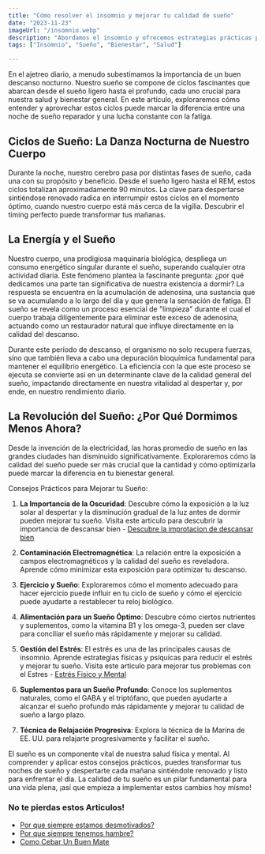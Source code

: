 ```yaml
---
title: "Cómo resolver el insomnio y mejorar tu calidad de sueño"
date: "2023-11-23"
imageUrl: "/insomnio.webp"
description: "Abordamos el insomnio y ofrecemos estrategias prácticas para recuperar un sueño reparador. Desde hábitos antes de dormir hasta cambios en el estilo de vida, descubre cómo mejorar la calidad de tu sueño."
tags: ["Insomnio", "Sueño", "Bienestar", "Salud"]

---
```


<CustomImage
  src="https://raw.githubusercontent.com/sebiten/posts/main/images/insomnio.webp"
  alt="Cómo resolver el insomnio y mejorar tu calidad de sueño"
/>

En el ajetreo diario, a menudo subestimamos la importancia de un buen descanso nocturno. Nuestro sueño se compone de ciclos fascinantes que abarcan desde el sueño ligero hasta el profundo, cada uno crucial para nuestra salud y bienestar general. En este artículo, exploraremos cómo entender y aprovechar estos ciclos puede marcar la diferencia entre una noche de sueño reparador y una lucha constante con la fatiga.

## **Ciclos de Sueño: La Danza Nocturna de Nuestro Cuerpo**

Durante la noche, nuestro cerebro pasa por distintas fases de sueño, cada una con su propósito y beneficio. Desde el sueño ligero hasta el REM, estos ciclos totalizan aproximadamente 90 minutos. La clave para despertarse sintiéndose renovado radica en interrumpir estos ciclos en el momento óptimo, cuando nuestro cuerpo está más cerca de la vigilia. Descubrir el timing perfecto puede transformar tus mañanas.

## **La Energía y el Sueño**

Nuestro cuerpo, una prodigiosa maquinaria biológica, despliega un consumo energético singular durante el sueño, superando cualquier otra actividad diaria. Este fenómeno plantea la fascinante pregunta: ¿por qué dedicamos una parte tan significativa de nuestra existencia a dormir? La respuesta se encuentra en la acumulación de adenosina, una sustancia que se va acumulando a lo largo del día y que genera la sensación de fatiga. El sueño se revela como un proceso esencial de "limpieza" durante el cual el cuerpo trabaja diligentemente para eliminar este exceso de adenosina, actuando como un restaurador natural que influye directamente en la calidad del descanso.

Durante este período de descanso, el organismo no solo recupera fuerzas, sino que también lleva a cabo una depuración bioquímica fundamental para mantener el equilibrio energético. La eficiencia con la que este proceso se ejecuta se convierte así en un determinante clave de la calidad general del sueño, impactando directamente en nuestra vitalidad al despertar y, por ende, en nuestro rendimiento diario.

## La Revolución del Sueño: ¿Por Qué Dormimos Menos Ahora?

Desde la invención de la electricidad, las horas promedio de sueño en las grandes ciudades han disminuido significativamente. Exploraremos cómo la calidad del sueño puede ser más crucial que la cantidad y cómo optimizarla puede marcar la diferencia en tu bienestar general.

Consejos Prácticos para Mejorar tu Sueño:

1. **La Importancia de la Oscuridad**: Descubre cómo la exposición a la luz solar al despertar y la disminución gradual de la luz antes de dormir pueden mejorar tu sueño. Visita este articulo para descubrir la importancia de descansar bien - [Descubre la improtacion de descansar bien](https://abelardo.blog/posts/importancia-de-descansar-bien)

2. **Contaminación Electromagnética**: La relación entre la exposición a campos electromagnéticos y la calidad del sueño es reveladora. Aprende cómo minimizar esta exposición para optimizar tu descanso.

3. **Ejercicio y Sueño**: Exploraremos cómo el momento adecuado para hacer ejercicio puede influir en tu ciclo de sueño y cómo el ejercicio puede ayudarte a restablecer tu reloj biológico.

4. **Alimentación para un Sueño Óptimo**: Descubre cómo ciertos nutrientes y suplementos, como la vitamina B1 y los omega-3, pueden ser clave para conciliar el sueño más rápidamente y mejorar su calidad.

5. **Gestión del Estrés**: El estrés es una de las principales causas de insomnio. Aprende estrategias físicas y psíquicas para reducir el estrés y mejorar tu sueño. Visita este articulo para mejorar tus problemas con el Estres - [Estrés Fisico y Mental](https://abelardo.blog/posts/estres-fisico-y-mental)

6. **Suplementos para un Sueño Profundo**: Conoce los suplementos naturales, como el GABA y el triptófano, que pueden ayudarte a alcanzar el sueño profundo más rápidamente y mejorar tu calidad de sueño a largo plazo.

7. **Técnica de Relajación Progresiva**: Explora la técnica de la Marina de EE. UU. para relajarte progresivamente y facilitar el sueño.

El sueño es un componente vital de nuestra salud física y mental. Al comprender y aplicar estos consejos prácticos, puedes transformar tus noches de sueño y despertarte cada mañana sintiéndote renovado y listo para enfrentar el día. La calidad de tu sueño es un pilar fundamental para una vida plena, ¡así que empieza a implementar estos cambios hoy mismo!

### No te pierdas estos Articulos!

- [Por que siempre estamos desmotivados?](https://abelardo.blog/posts/desmotivacion)
- [Por que siempre tenemos hambre?](https://abelardo.blog/posts/por-que-siempre-tenemos-hambre)
- [Como Cebar Un Buen Mate](https://abelardo.blog/posts/como-cebar-un-buen-mate)
